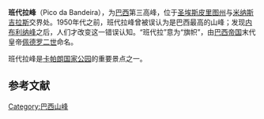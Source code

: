 {{Infobox mountain
| name = 班代拉峰
| Photo  = Pico da bandeira.jpg
| photo_caption = 
| Elevation = 2892
| elevation_ref = <ref name=pb>[http://www.peakbagger.com/peak.aspx?pid=8754 Pico da Bandeira, Brazil]</ref>
| Prominence_m = 2640
| prominence_ref = 
| Listing = 
| Location = 巴西[[圣埃斯皮里图州|圣埃斯皮里图州]]与[[米纳斯吉拉斯|米纳斯吉拉斯]]
| range = 
| map = Brazil| region = BR
| map_caption = 所在位置
| label_position = left
| lat_d = 20 | lat_m = 26 | lat_s =  07 | lat_NS = S
| long_d= 41 | long_m= 47 | long_s=  47 | long_EW= W
| coordinates_ref =<ref name=pb/> | source = GNS-enwiki
| topo = 

}}'''班代拉峰'''（Pico da Bandeira），为[[巴西|巴西]]第三高峰，位于[[圣埃斯皮里图州|圣埃斯皮里图州]]与[[米纳斯吉拉斯|米纳斯吉拉斯]]交界处。1950年代之前，班代拉峰曾被误认为是巴西最高的山峰；发现[[内布利纳峰|内布利纳峰]]之后，人们才改变这一错误认知。“班代拉”意为“旗帜”，由[[巴西帝国|巴西帝国]]末代皇帝[[佩德罗二世_(巴西)|佩德罗二世]]命名。

班代拉峰是[[卡帕朗国家公园|卡帕朗国家公园]]的重要景点之一。


==参考文献==
{{reflist}}

[[Category:巴西山峰|Category:巴西山峰]]
